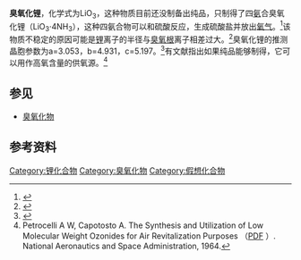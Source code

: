 {{Chembox
| Name = 
| NameEn = Lithium ozonide
| ImageFile = Lithium ozonide.png
|  ImageSize = 
|  ImageAlt = 
| IUPACName = 
| IUPACNameZh = 
| OtherNames = 
| Section1 = {{Chembox Identifiers
|   CASNo = 12162-89-9
|   CASNo_Ref = {{cascite|correct|CAS}}
|   CASNo2 = 12401-73-9
|    CASNo2_Ref = {{cascite|correct|CAS}}
|    CASNo2_Comment = 四氨合物
|   PubChem = 
|   SMILES =  }}
| Section2 = {{Chembox Properties
| Li = 1 | O = 3
|   Formula = 
|   MolarMass = 
|   Appearance = 
|   Density = 
|   MeltingPt = 
|   BoilingPt = 
|   Solubility =  }}
| Section3 = {{Chembox Hazards
|   MainHazards = 
|   FlashPt = 
|   Autoignition =  }}
}}
'''臭氧化锂'''，化学式为LiO<sub>3</sub>，这种物质目前还没制备出纯品，只制得了四[[氨|氨]]合臭氧化锂（LiO<sub>3</sub>·4NH<sub>3</sub>），这种四氨合物可以和硫酸反应，生成硫酸盐并放出[[氧气|氧气]]。<ref>{{cite journal|journal=Inorganic Chemistry|volume=1|issue=3|language=en|issn=0020-1669|date=1962-8|pages=659–661|doi=10.1021/ic50003a041|url=http://pubs.acs.org/doi/abs/10.1021/ic50003a041|title=Preparation and Properties of Lithium Ozonide and the Use of Ammonia in the Preparation of Ozonides|accessdate=2019-05-24|author=Andrew J. Kacmarek, John M. McDonough, Irvine J. Solomon}}</ref>该物质不稳定的原因可能是[[锂|锂]]离子的半径与[[臭氧根|臭氧根]]离子相差过大。<ref name="无机化学丛书">{{cite book|title=《无机化学丛书》第一卷：稀有气体、氢、碱金属|pages=P322|author=张青莲|isbn=7-03-002238-6|location=北京|publisher=科学出版社|date=1991年11月}}</ref>臭氧化锂的推测晶胞参数为a=3.053，b=4.931，c=5.197。<ref>{{cite journal|journal=Journal of Structural Chemistry|volume=51|issue=6|language=en|issn=0022-4766|date=2010-12|pages=1005–1013|doi=10.1007/s10947-010-0157-1|url=http://link.springer.com/10.1007/s10947-010-0157-1|title=Structure, mechanical stability, and chemical bond in alkali metal oxides|accessdate=2019-05-24|author=Yu. N. Zhuravlev, O. S. Obolonskaya}}</ref>有文献指出如果纯品能够制得，它可以用作高氧含量的供氧源。<ref>Petrocelli A W, Capotosto A. The Synthesis and Utilization of Low Molecular Weight Ozonides for Air Revitalization Purposes （[https://ntrs.nasa.gov/archive/nasa/casi.ntrs.nasa.gov/19650001419.pdf PDF] {{Wayback|url=https://ntrs.nasa.gov/archive/nasa/casi.ntrs.nasa.gov/19650001419.pdf |date=20170503203132 }}）. National Aeronautics and Space Administration, 1964.</ref>

== 参见 ==
*[[臭氧化物|臭氧化物]]

== 参考资料 ==
<references/>
{{无机化合物小作品}}
[[Category:锂化合物|Category:锂化合物]]
[[Category:臭氧化物|Category:臭氧化物]]
[[Category:假想化合物|Category:假想化合物]]